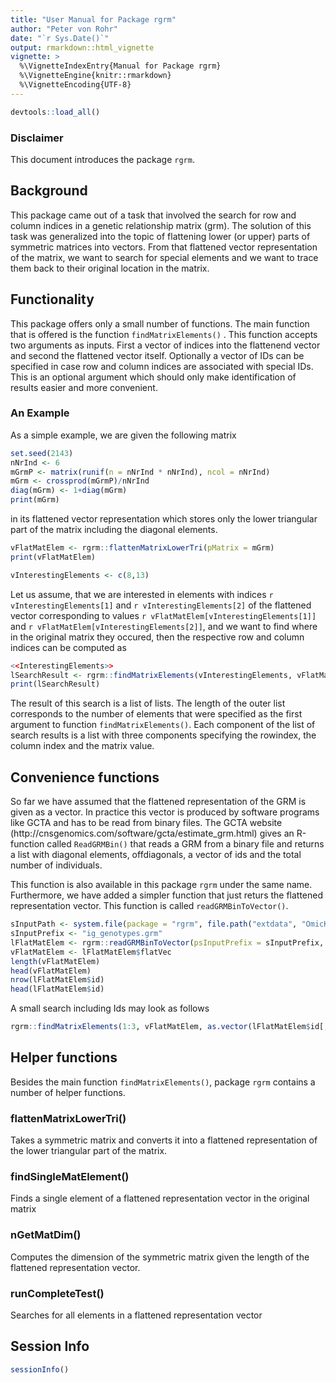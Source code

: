 ```yaml
---
title: "User Manual for Package rgrm"
author: "Peter von Rohr"
date: "`r Sys.Date()`"
output: rmarkdown::html_vignette
vignette: >
  %\VignetteIndexEntry{Manual for Package rgrm}
  %\VignetteEngine{knitr::rmarkdown}
  %\VignetteEncoding{UTF-8}
---
```


```r
devtools::load_all()
```

### Disclaimer
This document introduces the package `rgrm`.


## Background
This package came out of a task that involved the search for row and column indices in a genetic relationship matrix (grm). The solution of this task was generalized into the topic of flattening lower (or upper) parts of symmetric matrices into vectors. From that flattened vector representation of the matrix, we want to search for special elements and we want to trace them back to their original location in the matrix.


## Functionality
This package offers only a small number of functions. The main function that is offered is the function `findMatrixElements()`
. This function accepts two arguments as inputs. First a vector of indices into the flattenend vector and second the flattened vector itself. Optionally a vector of IDs can be specified in case row and column indices are associated with special IDs. This is an optional argument which should only make identification of results easier and more convenient. 

### An Example
As a simple example, we are given the following matrix 

```r
set.seed(2143)
nNrInd <- 6
mGrmP <- matrix(runif(n = nNrInd * nNrInd), ncol = nNrInd)
mGrm <- crossprod(mGrmP)/nNrInd
diag(mGrm) <- 1+diag(mGrm)
print(mGrm)
```

in its flattened vector representation which stores only the lower triangular part of the matrix including the diagonal elements.

```r
vFlatMatElem <- rgrm::flattenMatrixLowerTri(pMatrix = mGrm)
print(vFlatMatElem)
```

```r
vInterestingElements <- c(8,13)
```

Let us assume, that we are interested in elements with indices `r vInterestingElements[1]` and `r vInterestingElements[2]` of the flattened vector corresponding to values `r vFlatMatElem[vInterestingElements[1]]` and `r vFlatMatElem[vInterestingElements[2]]`, and we want to find where in the original matrix they occured, then the respective row and column indices can be computed as

```r
<<InterestingElements>>
lSearchResult <- rgrm::findMatrixElements(vInterestingElements, vFlatMatElem) 
print(lSearchResult)
```

The result of this search is a list of lists. The length of the outer list corresponds to the number of elements that were specified as the first argument to function `findMatrixElements()`. Each component of the list of search results is a list with three components specifying the rowindex, the column index and the matrix value. 

## Convenience functions
So far we have assumed that the flattened representation of the GRM is given as a vector. In practice this vector is produced by software programs like GCTA and has to be read from binary files. The GCTA website (http://cnsgenomics.com/software/gcta/estimate_grm.html) gives an R-function called `ReadGRMBin()` that reads a GRM from a binary file and returns a list with diagonal elements, offdiagonals, a vector of ids and the total number of individuals. 

This function is also available in this package `rgrm` under the same name. Furthermore, we have added a simpler function that just returs the flattened representation vector. This function is called `readGRMBinToVector()`. 

```r
sInputPath <- system.file(package = "rgrm", file.path("extdata", "OmicKriging"))
sInputPrefix <- "ig_genotypes.grm"
lFlatMatElem <- rgrm::readGRMBinToVector(psInputPrefix = sInputPrefix, psInputPath = sInputPath)
vFlatMatElem <- lFlatMatElem$flatVec
length(vFlatMatElem)
head(vFlatMatElem)
nrow(lFlatMatElem$id)
head(lFlatMatElem$id)
```

A small search including Ids may look as follows

```r
rgrm::findMatrixElements(1:3, vFlatMatElem, as.vector(lFlatMatElem$id[,2]))
```



## Helper functions
Besides the main function `findMatrixElements()`, package `rgrm` contains a number of helper functions. 

### flattenMatrixLowerTri()
Takes a symmetric matrix and converts it into a flattened representation of the lower triangular part of the matrix.

### findSingleMatElement()
Finds a single element of a flattened representation vector in the original matrix

### nGetMatDim()
Computes the dimension of the symmetric matrix given the length of the flattened representation vector.

### runCompleteTest()
Searches for all elements in a flattened representation vector


## Session Info
```r
sessionInfo()
```

